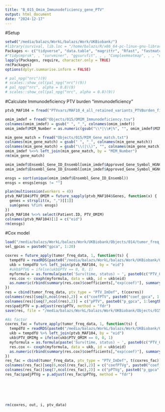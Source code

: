 ```yaml
---
title: "B_015_Omim_Immunodeficiency_gene_PTV"
output: html_document
date: "2024-12-17"
---
```


#Setup

```r
setwd("/media/balazs/WorkL/balazs/Work/UKBiobank/")
#library(survival, lib.loc = "/home/balazs/R/x86_64-pc-linux-gnu-library/4.3")
Packages <- c("tidyverse", "data.table", "magrittr", "Rfast", "fastmatch", "future.apply", "survival", "gridExtra", "pbapply", "forestmodel")
#"tidycmprsk", , "survminer", "ggsurvfit", , , "ComplexHeatmap", , , "clusterProfiler", "org.Hs.eg.db", "ggrepel", "ggsci", "scales", , "circlize" "fastmatch", "h2o", , , "protr", , , "networkD3", "ggpubr", , "Biostrings", , )
lapply(Packages, require, character.only = TRUE)
rm(Packages)
options(dplyr.summarise.inform = FALSE)

# pal_npg("nrc")(9)
# scales::show_col(pal_npg("nrc")(9))
# pal_npg("nrc", alpha = 0.8)(9)
# scales::show_col(pal_npg("nrc", alpha = 0.8)(9))
```

#Calculate Immunodeficiency PTV burden
"immunodeficiency"


```r
ptvb_MAF104 = fread("PTVvars/MAF10_4_all_retained_variants_PTVBurden_final_Shetscores.tsv")

omim_imdef = fread("Objects/015/OMIM_Immunodeficiency.tsv")
colnames(omim_imdef) = gsub(" ", "_", colnames(omim_imdef))
omim_imdef$MIM_Number = as.numeric(gsub("\\*|\\#|%", "", omim_imdef$MIM_Number))

mim_gene_match = fread("Objects/015/MIM_Gene_match.txt")
colnames(mim_gene_match) = gsub(" ", "_", colnames(mim_gene_match))
colnames(mim_gene_match) = gsub("\\(|\\)", "", colnames(mim_gene_match))
omim_imdef %<>% left_join(mim_gene_match, by = "MIM_Number")
rm(mim_gene_match)

omim_imdef$Ensembl_Gene_ID_Ensembl[omim_imdef$Approved_Gene_Symbol_HGNC == "CCL3L1"] = "ENSG00000277796"
omim_imdef$Ensembl_Gene_ID_Ensembl[omim_imdef$Approved_Gene_Symbol_HGNC == "KIR3DS1"] = "ENSG00000275434"

ensgs = sort(unique(omim_imdef$Ensembl_Gene_ID_Ensembl))
ensgs = ensgs[ensgs != ""]

plan(multisession(workers = 4))
ptvb_MAF104$PTV_OMIM = future_sapply(ptvb_MAF104$Genes, function(x) {
  genes = strsplit(x, ",")[[1]]
  sum(genes %fin% ensgs)
})
ptvb_MAF104 %<>% select(Patient.ID, PTV_OMIM)
colnames(ptvb_MAF104)[1] = c("eid")
rm(ensgs)
```

#Cox model

```r
load("/media/balazs/WorkL/balazs/Work/UKBiobank/Objects/014/tumor_freq_data")
sel_gpcas = paste0("gpca", 1:20)

coxres = future_apply(tumor_freq_data, 1, function(ts) {
  tempdfU = readRDS(paste0("/media/balazs/WorkL/balazs/Work/UKBiobank/Objects/014/dfs/", ts[3], ".rds"))
  ukb = tempdfU %>% left_join(ptvb_MAF104, by = "eid")
  #ukb$PTVG = ifelse(ukb$PTV == 0, 0, 1)
  myformula = as.formula(paste('Surv(time, status) ~ ', paste0(c("PTV_OMIM", sel_gpcas), collapse = "+")))
  res.cox <- coxph(myformula, data = ukb, id = ukb$eid)
  as.numeric(rbind(summary(res.cox)$coefficients[,"exp(coef)"], summary(res.cox)$coefficients[,"Pr(>|z|)"]))
})
res = cbind(tumor_freq_data, ptv_type = "PTV_ImDef", t(coxres))
colnames(res)[seq(6,ncol(res),2)] = c("coefPTV", paste0("coef_gpca", 1:length(sel_gpcas)))
colnames(res)[seq(7,ncol(res),2)] = c("pPTV", paste0("p_gpca", 1:length(sel_gpcas)))
res$padjPTV = p.adjust(res$pPTV, method = "fdr")
save(res, file = "/media/balazs/WorkL/balazs/Work/UKBiobank/Objects/015/res_OMIM_PTV")

#As factor
coxres_fac = future_apply(tumor_freq_data, 1, function(ts) {
  tempdfU = readRDS(paste0("/media/balazs/WorkL/balazs/Work/UKBiobank/Objects/014/dfs/", ts[3], ".rds"))
  ukb = tempdfU %>% left_join(ptvb_MAF104, by = "eid")
  ukb$PTV_OMIMg = ifelse(ukb$PTV_OMIM == 0, 0, 1)
  myformula = as.formula(paste('Surv(time, status) ~ ', paste0(c("PTV_OMIMg", sel_gpcas), collapse = "+")))
  res.cox <- coxph(myformula, data = ukb, id = ukb$eid)
  as.numeric(rbind(summary(res.cox)$coefficients[,"exp(coef)"], summary(res.cox)$coefficients[,"Pr(>|z|)"]))
})
res_fac = cbind(tumor_freq_data, ptv_type = "PTV_ImDef", t(coxres_fac))
colnames(res_fac)[seq(6,ncol(res_fac),2)] = c("coefPTVg", paste0("coef_gpca", 1:length(sel_gpcas)))
colnames(res_fac)[seq(7,ncol(res_fac),2)] = c("pPTVg", paste0("p_gpca", 1:length(sel_gpcas)))
res_fac$padjPTVg = p.adjust(res_fac$pPTVg, method = "fdr")






rm(coxres, out, i, ptv_data)

```
